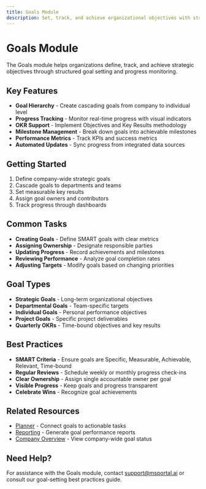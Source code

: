 ```yaml
---
title: Goals Module
description: Set, track, and achieve organizational objectives with strategic goal management
---
```


# Goals Module

The Goals module helps organizations define, track, and achieve strategic objectives through structured goal setting and progress monitoring.

## Key Features

- **Goal Hierarchy** - Create cascading goals from company to individual level
- **Progress Tracking** - Monitor real-time progress with visual indicators
- **OKR Support** - Implement Objectives and Key Results methodology
- **Milestone Management** - Break down goals into achievable milestones
- **Performance Metrics** - Track KPIs and success metrics
- **Automated Updates** - Sync progress from integrated data sources

## Getting Started

1. Define company-wide strategic goals
2. Cascade goals to departments and teams
3. Set measurable key results
4. Assign goal owners and contributors
5. Track progress through dashboards

## Common Tasks

- **Creating Goals** - Define SMART goals with clear metrics
- **Assigning Ownership** - Designate responsible parties
- **Updating Progress** - Record achievements and milestones
- **Reviewing Performance** - Analyze goal completion rates
- **Adjusting Targets** - Modify goals based on changing priorities

## Goal Types

- **Strategic Goals** - Long-term organizational objectives
- **Departmental Goals** - Team-specific targets
- **Individual Goals** - Personal performance objectives
- **Project Goals** - Specific project deliverables
- **Quarterly OKRs** - Time-bound objectives and key results

## Best Practices

- **SMART Criteria** - Ensure goals are Specific, Measurable, Achievable, Relevant, Time-bound
- **Regular Reviews** - Schedule weekly or monthly progress check-ins
- **Clear Ownership** - Assign single accountable owner per goal
- **Visible Progress** - Keep goals and progress transparent
- **Celebrate Wins** - Recognize goal achievements

## Related Resources

- [Planner](../planner/index) - Connect goals to actionable tasks
- [Reporting](../reporting/index) - Generate goal performance reports
- [Company Overview](../company-overview/index) - View company-wide goal status

## Need Help?

For assistance with the Goals module, contact support@msportal.ai or consult our goal-setting best practices guide.